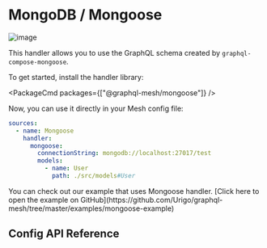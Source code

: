 
# MongoDB / Mongoose

![image](https://user-images.githubusercontent.com/20847995/79219137-5f584c00-7e5a-11ea-83fb-800f9ac73fd8.png)

This handler allows you to use the GraphQL schema created by `graphql-compose-mongoose`.

To get started, install the handler library:

<PackageCmd packages={["@graphql-mesh/mongoose"]} />

Now, you can use it directly in your Mesh config file:

```yaml {4-8}
sources:
  - name: Mongoose
    handler:
      mongoose:
        connectionString: mongodb://localhost:27017/test
        models:
          - name: User
            path: ./src/models#User
```

<Callout>
  You can check out our example that uses Mongoose handler.
  [Click here to open the example on GitHub](https://github.com/Urigo/graphql-mesh/tree/master/examples/mongoose-example)
</Callout>

## Config API Reference


<API />
